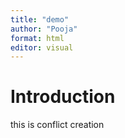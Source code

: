 ```yaml
---
title: "demo"
author: "Pooja"
format: html
editor: visual
---
```


# Introduction 

this is conflict creation 